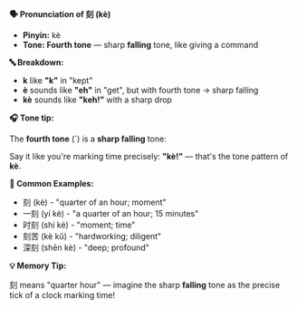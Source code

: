 **🗣️ Pronunciation of 刻 (kè)**

- **Pinyin:** kè
- **Tone: Fourth tone** — sharp **falling** tone, like giving a command

**🔤 Breakdown:**

- **k** like **"k"** in "kept"
- **è** sounds like **"eh"** in "get", but with fourth tone → sharp falling
- **kè** sounds like **"keh!"** with a sharp drop

**🎧 Tone tip:**

The **fourth tone** (`) is a **sharp falling** tone:

Say it like you're marking time precisely: **"kè!"** — that's the tone pattern of **kè**.

**📝 Common Examples:**

- 刻 (kè) - "quarter of an hour; moment"
- 一刻 (yí kè) - "a quarter of an hour; 15 minutes"
- 时刻 (shí kè) - "moment; time"
- 刻苦 (kè kǔ) - "hardworking; diligent"
- 深刻 (shēn kè) - "deep; profound"

**💡 Memory Tip:**

刻 means "quarter hour" — imagine the sharp **falling** tone as the precise tick of a clock marking
time!
